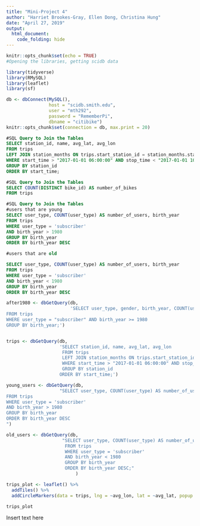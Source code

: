 ```yaml
---
title: "Mini-Project 4"
author: "Harriet Brookes-Gray, Ellen Dong, Christina Hung"
date: "April 27, 2019"
output: 
  html_document:
    code_folding: hide
---
```

```r
knitr::opts_chunk$set(echo = TRUE)
#Opening the libraries, getting scidb data

library(tidyverse)
library(RMySQL)
library(leaflet)
library(sf)

db <- dbConnect(MySQL(), 
                host = "scidb.smith.edu", 
                user = "mth292", 
                password = "RememberPi", 
                dbname = "citibike")
knitr::opts_chunk$set(connection = db, max.print = 20)
```

```sql
#SQL Query to Join the Tables
SELECT station_id, name, avg_lat, avg_lon
FROM trips 
LEFT JOIN station_months ON trips.start_station_id = station_months.station_id
WHERE start_time > "2017-01-01 06:00:00" AND stop_time < "2017-01-01 10:00:00"
GROUP BY station_id
ORDER BY start_time;
```

```sql
#SQL Query to Join the Tables
SELECT COUNT(DISTINCT bike_id) AS number_of_bikes
FROM trips 
```

```sql
#SQL Query to Join the Tables
#users that are young
SELECT user_type, COUNT(user_type) AS number_of_users, birth_year
FROM trips 
WHERE user_type = 'subscriber'
AND birth_year > 1980
GROUP BY birth_year
ORDER BY birth_year DESC
```

```sql
#users that are old

SELECT user_type, COUNT(user_type) AS number_of_users, birth_year
FROM trips 
WHERE user_type = 'subscriber'
AND birth_year < 1980
GROUP BY birth_year
ORDER BY birth_year DESC


```

```r
after1980 <- dbGetQuery(db,
                        'SELECT user_type, gender, birth_year, COUNT(user_type) AS total_of_users_after1980
FROM trips 
WHERE user_type = "subscriber" AND birth_year >= 1980
GROUP BY birth_year;')
```

```r

```


```r
trips <- dbGetQuery(db, 
                    'SELECT station_id, name, avg_lat, avg_lon
                     FROM trips 
                     LEFT JOIN station_months ON trips.start_station_id = station_months.station_id
                     WHERE start_time > "2017-01-01 06:00:00" AND stop_time < "2017-01-01 10:00:00"
                     GROUP BY station_id
                    ORDER BY start_time;')

young_users <- dbGetQuery(db, 
                    "SELECT user_type, COUNT(user_type) AS number_of_users, birth_year
FROM trips 
WHERE user_type = 'subscriber'
AND birth_year > 1980
GROUP BY birth_year
ORDER BY birth_year DESC
")

old_users <- dbGetQuery(db,
                     "SELECT user_type, COUNT(user_type) AS number_of_users, birth_year
                      FROM trips 
                      WHERE user_type = 'subscriber'
                      AND birth_year < 1980
                      GROUP BY birth_year
                      ORDER BY birth_year DESC;"
                          )
```

```r
trips_plot <- leaflet() %>%
  addTiles() %>%
  addCircleMarkers(data = trips, lng = ~avg_lon, lat = ~avg_lat, popup = ~name)

trips_plot
```     

Insert text here